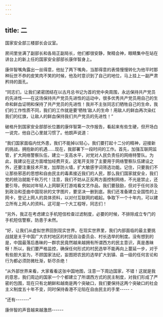```yaml
---
---
---
```

title: 二
---



国家安全部三楼部长会议室。

房间里坐满了副部长和各局正副局长，他们都很安静，聚精会神，眼睛集中在站在讲台上的新上任的国家安全部部长康伴智身上。

康伴智嘴角露出一丝得意，他扯了两下嘴角，当那得意的表情慢慢转化为他平时那种玩世不恭的皮笑肉不笑的时候，他及时意识到了自己的地位，马上挂上一副严肃矜持的面孔。

“同志们，让我们紧密团结在以古月总书记为首的党中央周围，永远保持共产党员的先进性——在这场保持共产党员先进性的运动中，很多优秀共产党员用自己的生命和鲜血证明和保持了共产党员的先进性！我并不主张同志们牺牲自己的生命，我们的工作性质不同，我们的工作就是要‘牺牲’敌人的生命！用敌人的鲜血再次染红我们的红旗，让敌人的鲜血保持我们共产党员的先进性！”

破格升到国家安全部部长位置的康伴智第一次作报告，看起来有些生硬，但开场白一说完，他自己心里就习惯了。他朗声说道：

“我们国家面临内忧外患，我们不能掉以轻心，我们要打起十二分的精神，迎接新的挑战，拥抱新的机遇……现在，我部署下一段时间的工作。首先，加强互联网监管，扩大网络警察队伍，建立一支高水平，对党对人民负责任的网络特警队。为此，我建议在这方面增加经费开支。这笔开支除了主要用于网络警察队伍建设之外，还要注重技术开发，加厚防火墙，扩大敏感字词筛选功能。记住，只要我们不让那些邪恶的思想和自由民主的毒素接近我们的人民，那么我们国家就安全，我们党的统治就能千秋万代！注意，我们不妨从正反两方面控制网络，不光是禁止，还要引导。例如对年轻人上网聊天打游戏看文艺作品，我们要鼓励，但对于任何涉及到政治和歪曲中国现状的文字图片，要坚决一删到底。我们还准备建立全国性的上网卡，登记上网人的具体资料，以对付互联网的崛起。争取下一个十年内，可以建立所有上网人的资料。这可是一个大工程呀，同志们！

“另外，我正在考虑建立手机短信检查过滤制度，必要的时候，不排除成立专门的手机短信警察，防患于未然。

“好，让我们从虚拟世界回到现实世界。在现实世界里，我们内部面临的最主要挑战就是关于中国广大农村地区的村民自治委员会、村长选举的制度。没有想到的是，中国最落后愚昧的一群农民竟然越来越拥有所谓西方的民主意识，真是愚昧呀！所以，我们要严格监控，确保任何形式的村民选举不能再向上蔓延一步，对于有些胆大妄为，不顾国家法纪，妄图把农民的选举扩大到镇、县一级的任何言论和行为都必须防微杜渐，斩尽杀绝！

“从外部世界来看，大家看看这张中国地图，注意一下周边国家，不错！这就是我的意思，我们周边的国家一个个都建立了所谓西方式的民主制度，对我们形成了严密的包围，现在只有北朝鲜和越南是两个突破口，我们要保持这两个突破口的社会主义制度五十年不变，同时保持香港不沦陷在自由民主的手里----- -

“还有-------”

康伴智的声音越来越激昂------